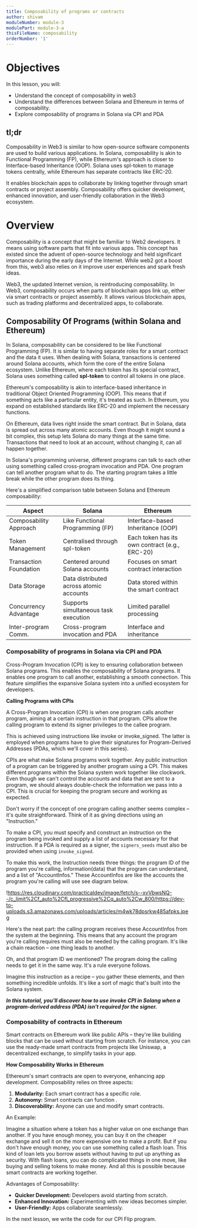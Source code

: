 ```yaml
---
title: Composability of programs or contracts
author: shivam
moduleNumber: module-3
modulePart: module-3-a
thisFileName: composability
orderNumber: '1'
---
```


# Objectives

In this lesson, you will:

- Understand the concept of composability in web3
- Understand the differences between Solana and Ethereum in terms of composability.
- Explore composability of programs in Solana via CPI and PDA

## tl;dr

Composability in Web3 is similar to how open-source software components are used to build various applications. In Solana, composability is akin to Functional Programming (FP), while Ethereum's approach is closer to Interface-based Inheritance (OOP). Solana uses spl-token to manage tokens centrally, while Ethereum has separate contracts like ERC-20.

It enables blockchain apps to collaborate by linking together through smart contracts or project assembly. Composability offers quicker development, enhanced innovation, and user-friendly collaboration in the Web3 ecosystem.

# Overview

Composability is a concept that might be familiar to Web2 developers. It means using software parts that fit into various apps. This concept has existed since the advent of open-source technology and held significant importance during the early days of the Internet. While web2 got a boost from this, web3 also relies on it improve user experiences and spark fresh ideas.

Web3, the updated Internet version, is reintroducing composability. In Web3, composability occurs when parts of blockchain apps link up, either via smart contracts or project assembly. It allows various blockchain apps, such as trading platforms and decentralized apps, to collaborate.

## Composability Of Programs (within Solana and Ethereum)

In Solana, composability can be considered to be like Functional Programming (FP). It is similar to having separate roles for a smart contract and the data it uses. When dealing with Solana, transactions is centered around Solana accounts, which form the core of the entire Solana ecosystem. Unlike Ethereum, where each token has its special contract, Solana uses something called **spl-token** to control all tokens in one place.

Ethereum's composability is akin to interface-based inheritance in traditional Object Oriented Programming (OOP). This means that if something acts like a particular entity, it's treated as such. In Ethereum, you expand on established standards like ERC-20 and implement the necessary functions.

On Ethereum, data lives right inside the smart contract. But in Solana, data is spread out across many atomic accounts. Even though it might sound a bit complex, this setup lets Solana do many things at the same time. Transactions that need to look at an account, without changing it, can all happen together.

In Solana's programming universe, different programs can talk to each other using something called cross-program invocation and PDA. One program can tell another program what to do. The starting program takes a little break while the other program does its thing.

Here's a simplified comparison table between Solana and Ethereum composability:

| Aspect | Solana | Ethereum |
| --- | --- | --- |
| Composability Approach | Like Functional Programming (FP) | Interface-based Inheritance (OOP) |
| Token Management | Centralised through spl-token | Each token has its own contract (e.g., ERC-20) |
| Transaction Foundation | Centered around Solana accounts | Focuses on smart contract interaction |
| Data Storage | Data distributed across atomic accounts | Data stored within the smart contract |
| Concurrency Advantage | Supports simultaneous task execution | Limited parallel processing |
| Inter-program Comm. | Cross-program invocation and PDA | Interface and inheritance |

### Composability of programs in Solana via CPI and PDA

Cross-Program Invocation (CPI) is key to ensuring collaboration between Solana programs. This enables the composability of Solana programs. It enables one program to call another, establishing a smooth connection. This feature simplifies the expansive Solana system into a unified ecosystem for developers.

**Calling Programs with CPIs**

A Cross-Program Invocation (CPI) is when one program calls another program, aiming at a certain instruction in that program. CPIs allow the calling program to extend its signer privileges to the callee program.

This is achieved using instructions like invoke or invoke_signed. The latter is employed when programs have to give their signatures for Program-Derived Addresses (PDAs, which we'll cover in this series).

CPIs are what make Solana programs work together. Any public instruction of a program can be triggered by another program using a CPI. This makes different programs within the Solana system work together like clockwork. Even though we can't control the accounts and data that are sent to a program, we should always double-check the information we pass into a CPI. This is crucial for keeping the program secure and working as expected.

Don't worry if the concept of one program calling another seems complex – it's quite straightforward. Think of it as giving directions using an "Instruction."

To make a CPI, you must specify and construct an instruction on the program being invoked and supply a list of accounts necessary for that instruction. If a PDA is required as a signer, the `signers_seeds` must also be provided when using `invoke_signed`.

To make this work, the Instruction needs three things: the program ID of the program you're calling, information(data) that the program can understand, and a list of "AccountInfos." These AccountInfos are like the accounts the program you're calling will use see diagram below.

!https://res.cloudinary.com/practicaldev/image/fetch/s--xvVbwsNQ--/c_limit%2Cf_auto%2Cfl_progressive%2Cq_auto%2Cw_800/https://dev-to-uploads.s3.amazonaws.com/uploads/articles/m4wk78dpsrkw485afpks.jpeg

Here's the neat part: the calling program receives these AccountInfos from the system at the beginning. This means that any account the program you're calling requires must also be needed by the calling program. It's like a chain reaction – one thing leads to another.

Oh, and that program ID we mentioned? The program doing the calling needs to get it in the same way. It's a rule everyone follows.

Imagine this instruction as a recipe – you gather these elements, and then something incredible unfolds. It's like a sort of magic that's built into the Solana system.

***In this tutorial, you'll discover how to use invoke CPI in Solang when a program-derived address (PDA) isn't required for the signer.***

### Composability of contracts in Ethereum

Smart contracts on Ethereum work like public APIs – they're like building blocks that can be used without starting from scratch. For instance, you can use the ready-made smart contracts from projects like Uniswap, a decentralized exchange, to simplify tasks in your app.

**How Composability Works in Ethereum**

Ethereum's smart contracts are open to everyone, enhancing app development. Composability relies on three aspects:

1. **Modularity:** Each smart contract has a specific role.
2. **Autonomy:** Smart contracts can function .
3. **Discoverability:** Anyone can use and modify smart contracts.

An Example:

Imagine a situation where a token has a higher value on one exchange than another. If you have enough money, you can buy it on the cheaper exchange and sell it on the more expensive one to make a profit. But if you don't have enough money, you can use something called a flash loan. This kind of loan lets you borrow assets without having to put up anything as security. With flash loans, you can do complicated things in one move, like buying and selling tokens to make money. And all this is possible because smart contracts are working together.

Advantages of Composability:

- **Quicker Development:** Developers avoid starting from scratch.
- **Enhanced Innovation:** Experimenting with new ideas becomes simpler.
- **User-Friendly:** Apps collaborate seamlessly.

In the next lesson, we write the code for our CPI Flip program.